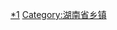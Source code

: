 {{Catnav|頁面分類|...|湖南省乡级行政区|湖南省各市州乡级行政区划|长沙行政区划|长沙乡级行政区划}}
{{Catnav|頁面分類|...|湖南省地级行政区|长沙|长沙行政区划|长沙乡级行政区划}}

[[Category:长沙乡级行政区划|*1]]
[[Category:湖南省乡镇|Category:湖南省乡镇]]